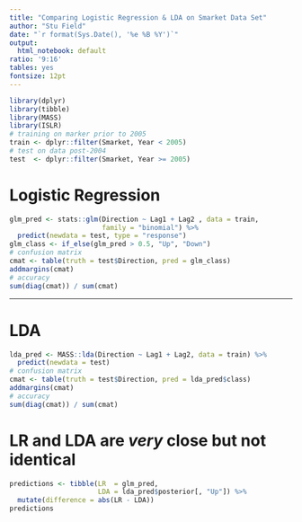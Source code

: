 ```yaml
---
title: "Comparing Logistic Regression & LDA on Smarket Data Set"
author: "Stu Field"
date: "`r format(Sys.Date(), '%e %B %Y')`"
output:
  html_notebook: default
ratio: '9:16'
tables: yes
fontsize: 12pt
---
```


```r
library(dplyr)
library(tibble)
library(MASS)
library(ISLR)
# training on marker prior to 2005
train <- dplyr::filter(Smarket, Year < 2005)
# test on data post-2004
test  <- dplyr::filter(Smarket, Year >= 2005)
```


# Logistic Regression
```r
glm_pred <- stats::glm(Direction ~ Lag1 + Lag2 , data = train,
                       family = "binomial") %>%
  predict(newdata = test, type = "response")
glm_class <- if_else(glm_pred > 0.5, "Up", "Down")
# confusion matrix
cmat <- table(truth = test$Direction, pred = glm_class)
addmargins(cmat)
# accuracy
sum(diag(cmat)) / sum(cmat)
```
  
----------------------  

# LDA
```r
lda_pred <- MASS::lda(Direction ~ Lag1 + Lag2, data = train) %>%
  predict(newdata = test)
# confusion matrix
cmat <- table(truth = test$Direction, pred = lda_pred$class)
addmargins(cmat)
# accuracy
sum(diag(cmat)) / sum(cmat)
```


# LR and LDA are *very* close but not identical
```r
predictions <- tibble(LR  = glm_pred,
                      LDA = lda_pred$posterior[, "Up"]) %>%
  mutate(difference = abs(LR - LDA))
predictions
```